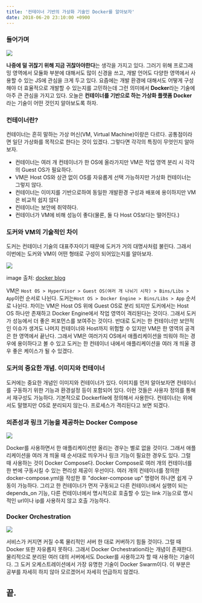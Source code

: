 ```yaml
---
title: '컨테이너 기반의 가상화 기술인 Docker를 알아보자'
date: 2018-06-20 23:10:00 +0900
---
```


### 들어가며

<img src="/2018/06/20/docker/docker.png" />

**나중에 덜 귀찮기 위해 지금 귀찮아야한다**는 생각을 가지고 있다.
그러기 위해 프로그래밍 영역에서 모듈화 부분에 대해서도 많이 신경을 쓰고,
개발 언어도 다양한 영역에서 사용할 수 있는 JS에 관심을 크게 두고 있다.
요즘에는 개발 환경에 대해서도 어떻게 구성해야 더 효율적으로 개발할 수 있는지를 고민하는데 그런 의미에서 **Docker**라는 기술에 아주 큰 관심을 가지고 있다.
오늘은 **컨테이너를 기반으로 하는 가상화 플랫폼 Docker**라는 기술이 어떤 것인지 알아보도록 하자.

### 컨테이너란?

컨테이너는 흔히 말하는 가상 머신(VM, Virtual Machine)이랑은 다르다.
공통점이라면 일단 가상화를 목적으로 한다는 것이 있겠다. 그렇다면 각각의 특징이 무엇인지 알아보자.

- 컨테이너는 여러 개 컨테이너가 한 OS에 올라가지만 VM은 작업 영역 분리 시 각각의 Guest OS가 필요하다.
- VM은 Host OS와 상관 없이 OS를 자유롭게 선택 가능하지만 가상화 컨테이너는 그렇지 않다.
- 컨테이너는 이미지를 기반으로하여 동일한 개발환경 구성과 배포에 용이하지만 VM은 비교적 쉽지 않다
- 컨테이너는 보안에 취약하다.
- 컨테이너가 VM에 비해 성능이 좋다(물론, 둘 다 Host OS보다는 떨어진다.)

### 도커와 VM의 기술적인 차이

도커는 컨테이너 기술의 대표주자이기 때문에 도커가 거의 대명사처럼 불린다. 그래서 이번에는 도커와 VM이 어떤 형태로 구성이 되어있는지를 알아보자.

<img src="/2018/06/20/docker/docker-vm.png" />

image 출처: [docker blog](https://blog.docker.com/2016/07/the-10-most-common-questions-it-admins-ask-about-docker/")

VM은 `Host OS > HyperVisor > Guest OS(여러 개 나뉘기 시작) > Bins/Libs > App`이런 순서로 나뉜다.
도커는`Host OS > Docker Engine > Bins/Libs > App` 순서로 나뉜다.
차이는 VM은 Host OS 위에 Guest OS로 분리 되지만
도커에서는 Host OS 하나만 존재하고 Docker Engine에서 작업 영역이 격리된다는 것이다.
그래서 도커가 성능에서 더 좋은 퍼포먼스를 보여주는 것이다.
반대로 도커는 한 컨테이너만 보안적인 이슈가 생겨도 나머지 컨테이너와 Host까지 위험할 수 있지만
VM은 한 영역의 공격은 한 영역에서 끝난다.
그래서 VM은 여러가지 OS에서 애플리케이션을 띄워야 하는 경우에 용이하다고 볼 수 있고
도커는 한 컨테이너 내에서 애플리케이션을 여러 개 띄울 경우 좋은 케이스가 될 수 있겠다.

### 도커의 중요한 개념. 이미지와 컨테이너

도커에는 중요한 개념인 이미지와 컨테이너가 있다.
이미지를 먼저 알아보자면 컨테이너를 구동하기 위한 기능과 환경설정 등이 포함되어 있다.
이런 것들은 사용자 정의를 통해서 재구성도 가능하다.
기본적으로 Dockerfile에 정의해서 사용한다.
컨테이너는 위에서도 말했지만 OS로 분리되지 않는다.
프로세스가 격리된다고 보면 되겠다.

### 의존성과 링크 기능을 제공하는 Docker Compose

<img src="/2018/06/20/docker/docker-compose.png" />

Docker를 사용하면서 한 애플리케이션만 올리는 경우는 별로 없을 것이다. 그래서 애플리케이션을 여러
개 띄울 때 순서대로 띄우거나 링크 기능이 필요한 경우도 있다. 그럴 때 사용하는 것이 Docker
Compose다. Docker Compose로 여러 개의 컨테이너를 한 번에 구동시킬 수 있는 편리성 제공이 우선이다.
여러 개의 컨테이너를 정의한 docker-compose.yml을 작성한 후 "docker-compose up" 명령어 하나면 쉽게
구동이 가능하다. 그리고 한 컨테이너가 먼저 구동되고 다른 컨테이너에서 실행이 되는 depends_on 기능,
다른 컨테이너에서 명시적으로 호출할 수 있는 link 기능으로 명시적인 url이나 ip를 사용하지 않고 호출
가능하다.

### Docker Orchestration

<img src="/2018/06/20/docker/docker-swarm.png" />

서비스가 커지면 커질 수록 물리적인 서버 한 대로 커버하기 힘들 것이다. 그럴 때 Docker 또한 자유롭지
못하다. 그래서 Docker Orchestration라는 개념이 존재한다. 물리적으로 분리된 여러 대의 서버에서도
Docker를 사용하고자 할 때 사용하는 기술이다. 그 도커 오케스트레이션에서 가장 유명한 기술이 Docker
Swarm이다. 이 부분은 공부를 자세히 하지 않아 모르겠어서 자세히 언급하지 않겠다.

## 끝.
